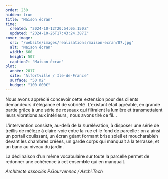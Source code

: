 ```yaml
---
order: 230
hidden: true
title: "Maison écran"
time:
  created: "2024-10-12T20:54:05.150Z"
  updated: "2024-10-26T17:43:24.387Z"
cover_image:
  src: "/website/images/realisations/maison-ecran/07.jpg"
  alt: "Maison écran"
  width: 660
  height: 507
  caption?: "Maison écran"
plot:
  année: 2017
  site: "Alfortville / Ile-de-France"
  surface: "50 m2"
  budget: "100 000€"
---
```


Nous avons apprécié concevoir cette extension pour des clients demandeurs d’élégance et de sobriété.
L’existant était agréable, en grande partie grâce à une série de roseaux qui filtraient la lumière et transmettaient leurs vibrations aux intérieurs ; nous avons tiré ce fil…

L’intervention consiste, au-delà de la surélévation, à disposer une série de treillis de mélèze à claire-voie entre la rue et le fond de parcelle : on a ainsi un portail coulissant, un écran géant formant brise soleil et moucharabieh devant les chambres créées, un garde corps qui manquait à la terrasse, et un banc au niveau du jardin.

La déclinaison d’un même vocabulaire sur toute la parcelle permet de redonner une cohérence à cet ensemble qui en manquait.

_Architecte associés P.Gourvennec / Archi.Tech_
